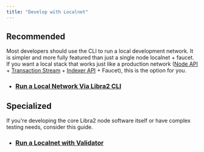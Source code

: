 ```yaml
---
title: "Develop with Localnet"
---
```


## Recommended

Most developers should use the CLI to run a local development network.
It is simpler and more fully featured than just a single node localnet + faucet.
If you want a local stack that works just like a production network
([Node API](/build/apis) + [Transaction Stream](/build/indexer/txn-stream) +
[Indexer API](/build/indexer) + Faucet), this is the option for you.

- ### [Run a Local Network Via Libra2 CLI](/network/nodes/localnet/local-development-network)

## Specialized

If you're developing the core Libra2 node software itself or have complex testing needs, consider this guide.

- ### [Run a Localnet with Validator](/network/nodes/localnet/run-a-localnet)
